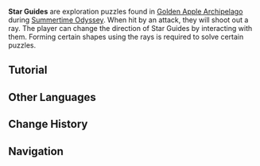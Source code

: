 {{Terminology Infobox
|image        = Star Guide.png
|type         = Exploration
|area         = Golden Apple Archipelago
|subarea      = Minacious Isle
|event        = Summertime Odyssey
}}
'''Star Guides''' are exploration puzzles found in [[Golden Apple Archipelago/2.8|Golden Apple Archipelago]] during [[Summertime Odyssey]]. When hit by an attack, they will shoot out a ray. The player can change the direction of Star Guides by interacting with them. Forming certain shapes using the rays is required to solve certain puzzles.

==Tutorial==
{{Tutorial
|image1 = Tutorial Star Guide 1.png
|text1 = When the Star Guide {{Color|help|is attacked}}, it will shoot rays of starlight towards a specific direction and link up with other Star Guides.

|image2 = Tutorial Star Guide 2.png
|text2 = When you get close to a Star Guide, you can change the direction in which it is facing to help it link up to different Star Guides.
}}

==Other Languages==
{{Other Languages
|en      = Star Guide
|zhs     = 星引机关
|zhs_rm  = Xīngyǐn Jīguān
|zht     = 星引機關
|zht_rm  = Xīngyǐn Jīguān
|zh_tl   = Star-Guiding Mechanism
|ja      = 星導装置
|ja_rm   = Seidou Souchi{{Assumed}}
|ja_tl   = Star-Guiding Mechanism
|ko      = 별 인도 장치
|ko_rm   = Byeol Indo Jangchi
|ko_tl   = Star-Guiding Device
|es      = Mecanismo guiaestrellas
|es_tl   = 
|fr      = Guide stellaire
|fr_tl   = Stellar Guide
|ru      = Звёздный указатель
|ru_tl   = 
|th      = Star Guide
|vi      = Cơ Quan Dẫn Sao
|vi_tl   = 
|de      = Astrale Vorrichtungen
|de_tl   = Astral Device
|id      = Star Guide
|pt      = Mecanismo Estelar
|pt_tl   = 
}}

==Change History==
{{Change History|2.8}}

==Navigation==
{{Exploration Navbox}}